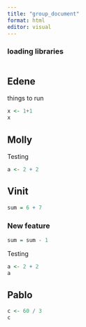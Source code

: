 ```yaml
---
title: "group_document"
format: html
editor: visual
---
```


### loading libraries

```r

```

## Edene

things to run

```r
x <- 1+1
x
```

## Molly

Testing

```r
a <- 2 + 2
```

## Vinit

```r
sum = 6 + 7
```

### New feature

```r
sum = sum - 1
```

Testing

```r
a <- 2 + 2
a
```

## Pablo

```r
c <- 60 / 3
c
```
